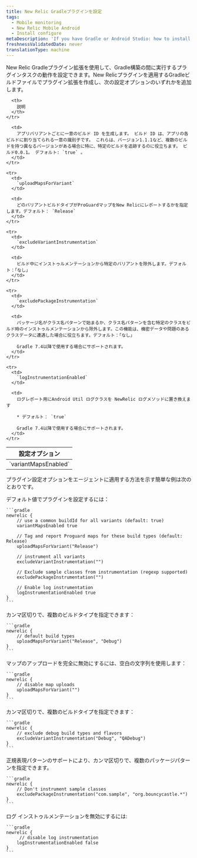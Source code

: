 ```yaml
---
title: New Relic Gradleプラグインを設定
tags:
  - Mobile monitoring
  - New Relic Mobile Android
  - Install configure
metaDescription: 'If you have Gradle or Android Studio: how to install New Relic mobile monitoring.'
freshnessValidatedDate: never
translationType: machine
---
```


New Relic Gradleプラグイン拡張を使用して、Gradle構築の間に実行するプラグインタスクの動作を設定できます。New Relicプラグインを適用するGradleビルドファイルでプラグイン拡張を作成し、次の設定オプションのいずれかを追加します。

<table>
  <thead>
    <tr>
      <th style={{ width: "220px" }}>
        設定オプション
      </th>

      <th>
        説明
      </th>
    </tr>
  </thead>

  <tbody>
    <tr>
      <td>
        `variantMapsEnabled`
      </td>

      <td>
        アプリバリアントごとに一意のビルド ID を生成します。 ビルド ID は、アプリの各ビルドに割り当てられる一意の識別子です。 これらは、バージョン1.1.1など、複数のビルドを持つ異なるバージョンがある場合に特に、特定のビルドを追跡するのに役立ちます。 ビルド0.0.1。 デフォルト: `true` 。
      </td>
    </tr>

    <tr>
      <td>
        `uploadMapsForVariant`
      </td>

      <td>
        どのバリアントビルドタイプがProGuardマップをNew Relicにレポートするかを指定します。デフォルト： `Release`
      </td>
    </tr>

    <tr>
      <td>
        `excludeVariantInstrumentation`
      </td>

      <td>
        ビルド中にインストゥルメンテーションから特定のバリアントを除外します。デフォルト：「なし」
      </td>
    </tr>

    <tr>
      <td>
        `excludePackageInstrumentation`
      </td>

      <td>
        パッケージ名がクラス名パターンで始まるか、クラス名パターンを含む特定のクラスをビルド時のインストゥルメンテーションから除外します。この機能は、機密データや問題のあるクラスデータに遭遇した場合に役立ちます。デフォルト：「なし」

        Gradle 7.4以降で使用する場合にサポートされます。
      </td>
    </tr>

    <tr>
      <td>
        `logInstrumentationEnabled`
      </td>

      <td>
        ログレポート用にAndroid Util ログクラスを NewRelic ログメソッドに置き換えます

        * デフォルト： `true`

        Gradle 7.4以降で使用する場合にサポートされます。
      </td>
    </tr>
  </tbody>
</table>

プラグイン設定オプションをエージェントに適用する方法を示す簡単な例は次のとおりです。

<CollapserGroup>
  <Collapser id="app-level" title="アプリケーションレベルのbuild.gradleの例">
    デフォルト値でプラグインを設定するには：

    ```gradle
    newrelic {
        // use a common buildId for all variants (default: true)
        variantMapsEnabled true

        // Tag and report Proguard maps for these build types (default: Release)
        uploadMapsForVariant("Release")

        // instrument all variants
        excludeVariantInstrumentation("")

        // Exclude sample classes from instrumentation (regexp supported)
        excludePackageInstrumentation("")

        // Enable log instrumentation
        logInstrumentationEnabled true
    }
    ```
  </Collapser>

  <Collapser id="app-level" title="複数のバリアントについてマップのアップロードを有効にする">
    カンマ区切りで、複数のビルドタイプを指定できます：

    ```gradle
    newrelic {
        // default build types
        uploadMapsForVariant("Release", "Debug")
    }
    ```
  </Collapser>

  <Collapser id="app-level" title="マップのアップロードを無効にする">
    マップのアップロードを完全に無効にするには、空白の文字列を使用します：

    ```gradle
    newrelic {
        // disable map uploads
        uploadMapsForVariant("")
    }
    ```
  </Collapser>

  <Collapser id="app-level" title="デバッグバリアントのインストゥルメンテーションを無効にする">
    カンマ区切りで、複数のビルドタイプを指定できます：

    ```gradle
    newrelic {
        // exclude debug build types and flavors
        excludeVariantInstrumentation("Debug", "QADebug")
    }
    ```
  </Collapser>

  <Collapser id="app-level" title="特定のクラスのインストゥルメンテーションを無効にする">
    正規表現パターンのサポートにより、カンマ区切りで、複数のパッケージパターンを指定できます。

    ```gradle
    newrelic {
        // Don't instrument sample classes
        excludePackageInstrumentation("com.sample", "org.bouncycastle.*")
    }
    ```
  </Collapser>

  <Collapser id="app-level" title="ログ インストゥルメンテーションを無効にする">
    ログ インストゥルメンテーションを無効にするには:

    ```gradle
    newrelic {
         // disable log instrumentation
        logInstrumentationEnabled false
    }
    ```
  </Collapser>
</CollapserGroup>